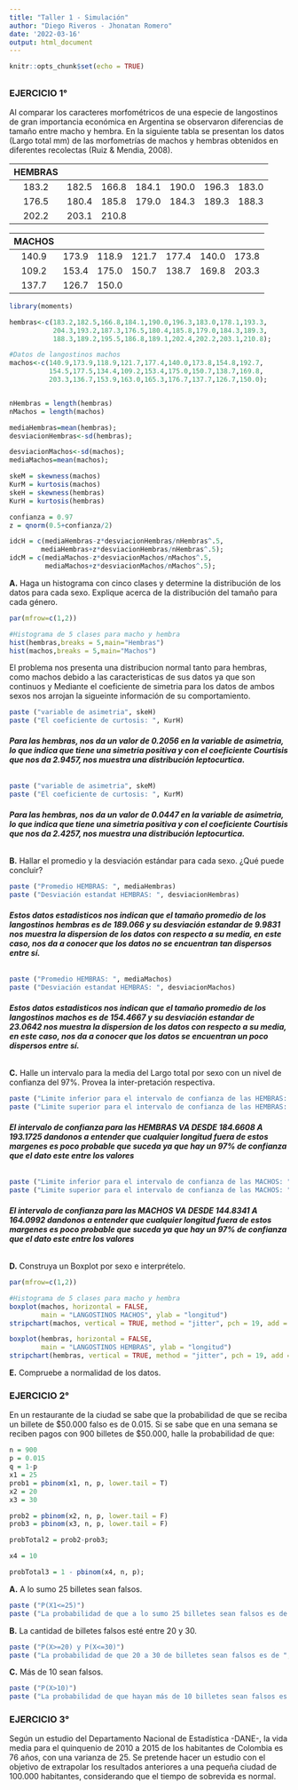 ```yaml
---
title: "Taller 1 - Simulación"
author: "Diego Riveros - Jhonatan Romero"
date: '2022-03-16'
output: html_document
---
```


```r
knitr::opts_chunk$set(echo = TRUE)
```

## 
### **EJERCICIO 1°**

Al comparar los caracteres morfométricos de una especie de langostinos de gran importancia económica en Argentina se observaron diferencias de tamaño entre macho y hembra. En la siguiente tabla se presentan los datos (Largo total mm) de las morfometrías de machos y hembras obtenidos en diferentes recolectas (Ruiz & Mendia, 2008).


|HEMBRAS|[]()
:-------------: | :----:| :----:| :----:| :-----:| :----:| :----:|
|183.2|182.5|166.8|184.1|190.0|196.3|183.0|178.1|193.3|204.3|193.2|187.3|
 176.5|180.4|185.8|179.0|184.3|189.3|188.3|189.2|195.5|186.8|189.1|202.4|
 202.2|203.1|210.8|
 
|MACHOS|[]()
:-------------: | :----:| :----:| :----:| :-----:| :----:| :----:|
|140.9|173.9|118.9|121.7|177.4|140.0|173.8|154.8|192.7|154.5|177.5|134.4|
 109.2|153.4|175.0|150.7|138.7|169.8|203.3|136.7|153.9|163.0|165.3|176.7|
 137.7|126.7|150.0|

```r
library(moments)

hembras<-c(183.2,182.5,166.8,184.1,190.0,196.3,183.0,178.1,193.3,
           204.3,193.2,187.3,176.5,180.4,185.8,179.0,184.3,189.3,
           188.3,189.2,195.5,186.8,189.1,202.4,202.2,203.1,210.8); 

#Datos de langostinos machos
machos<-c(140.9,173.9,118.9,121.7,177.4,140.0,173.8,154.8,192.7, 
          154.5,177.5,134.4,109.2,153.4,175.0,150.7,138.7,169.8,
          203.3,136.7,153.9,163.0,165.3,176.7,137.7,126.7,150.0);


nHembras = length(hembras)
nMachos = length(machos)

mediaHembras=mean(hembras);
desviacionHembras<-sd(hembras);

desviacionMachos<-sd(machos);
mediaMachos=mean(machos);

skeM = skewness(machos)
KurM = kurtosis(machos)
skeH = skewness(hembras)
KurH = kurtosis(hembras)

confianza = 0.97
z = qnorm(0.5+confianza/2)

idcH = c(mediaHembras-z*desviacionHembras/nHembras^.5, 
        mediaHembras+z*desviacionHembras/nHembras^.5);
idcM = c(mediaMachos-z*desviacionMachos/nMachos^.5, 
         mediaMachos+z*desviacionMachos/nMachos^.5);

```

 **A.** Haga un histograma con cinco clases y determine la distribución de los datos para cada sexo. Explique acerca de la distribución del tamaño para cada género. 


```r

par(mfrow=c(1,2))

#Histograma de 5 clases para macho y hembra
hist(hembras,breaks = 5,main="Hembras")
hist(machos,breaks = 5,main="Machos")


```

El problema nos presenta una distribucion normal tanto para hembras, como machos debido a las caracteristicas de sus datos ya que son continuos y Mediante el coeficiente de simetria para los  datos de ambos sexos nos arrojan la sigueinte información de su comportamiento.


```r

paste ("variable de asimetria", skeH)
paste ("El coeficiente de curtosis: ", KurH)

```


###### **Para las hembras, nos da un valor de 0.2056 en la variable de asimetria, lo que indica que tiene una simetria positiva y con el coeficiente Courtisis que nos da 2.9457, nos muestra una distribución leptocurtica.**



```r

paste ("variable de asimetria", skeM)
paste ("El coeficiente de curtosis: ", KurM)

```


###### **Para las hembras, nos da un valor de 0.0447 en la variable de asimetria, lo que indica que tiene una simetria positiva y con el coeficiente Courtisis que nos da 2.4257, nos muestra una distribución leptocurtica.**
 



 **B.** Hallar el promedio y la desviación estándar para cada sexo. ¿Qué puede concluir?
 
 ```r

paste ("Promedio HEMBRAS: ", mediaHembras)
paste ("Desviación estandat HEMBRAS: ", desviacionHembras)

```
###### **Estos datos estadisticos nos indican que el tamaño promedio de los langostinos hembras es de 189.066 y su desviación estandar de 9.9831 nos muestra la dispersion de los datos con respecto a su media, en este caso, nos da a conocer que los datos no se encuentran tan dispersos entre sí.**

 
 ```r

paste ("Promedio HEMBRAS: ", mediaMachos)
paste ("Desviación estandat HEMBRAS: ", desviacionMachos)

```
###### **Estos datos estadisticos nos indican que el tamaño promedio de los langostinos machos es de 154.4667 y su desviación estandar de 23.0642 nos muestra la dispersion de los datos con respecto a su media, en este caso, nos da a conocer que los datos se encuentran un poco dispersos entre sí.**




 **C.** Halle un intervalo para la media del Largo total por sexo con un nivel de confianza del 97%. Provea la inter-pretación respectiva. 
 
  ```r

paste ("Limite inferior para el intervalo de confianza de las HEMBRAS: ", idcH[1])
paste ("Limite superior para el intervalo de confianza de las HEMBRAS: ", idcH[2])

```
###### **El intervalo de confianza para las HEMBRAS VA DESDE 184.6608 A 193.1725 dandonos a entender que cualquier longitud fuera de estos margenes es poco probable que suceda ya que hay un 97% de confianza que el dato este entre los valores**

  ```r

paste ("Limite inferior para el intervalo de confianza de las MACHOS: ", idcM[1])
paste ("Limite superior para el intervalo de confianza de las MACHOS: ", idcM[2])

```
###### **El intervalo de confianza para las MACHOS VA DESDE 144.8341 A 164.0992 dandonos a entender que cualquier longitud fuera de estos margenes es poco probable que suceda ya que hay un 97% de confianza que el dato este entre los valores**




 **D.** Construya un Boxplot por sexo e interprételo.
 
 
```r

par(mfrow=c(1,2))

#Histograma de 5 clases para macho y hembra
boxplot(machos, horizontal = FALSE,   
        main = "LANGOSTINOS MACHOS", ylab = "longitud")
stripchart(machos, vertical = TRUE, method = "jitter", pch = 19, add = TRUE, col = "BLACK")

boxplot(hembras, horizontal = FALSE,   
        main = "LANGOSTINOS HEMBRAS", ylab = "longitud")
stripchart(hembras, vertical = TRUE, method = "jitter", pch = 19, add = TRUE, col = "BLACK")


```





 **E.** Compruebe a normalidad de los datos.
 
 
### **EJERCICIO 2°**

En un restaurante de la ciudad se sabe que la probabilidad de que se reciba un billete de $50.000 falso es de 0.015. Si se sabe que en una semana se reciben pagos con 900 billetes de $50.000, halle la probabilidad de que: 

```r
n = 900
p = 0.015
q = 1-p
x1 = 25
prob1 = pbinom(x1, n, p, lower.tail = T)
x2 = 20
x3 = 30

prob2 = pbinom(x2, n, p, lower.tail = F)
prob3 = pbinom(x3, n, p, lower.tail = F)

probTotal2 = prob2-prob3;

x4 = 10

probTotal3 = 1 - pbinom(x4, n, p);

```
**A.** A lo sumo 25 billetes sean falsos.


```r

paste ("P(X1<=25)")
paste ("La probabilidad de que a lo sumo 25 billetes sean falsos es de ", prob1)


```




 **B.** La cantidad de billetes falsos esté entre 20 y 30.
```r

paste ("P(X>=20) y P(X<=30)")
paste ("La probabilidad de que 20 a 30 de billetes sean falsos es de ", probTotal2)


```




 **C.** Más de 10 sean falsos.
```r

paste ("P(X>10)")
paste ("La probabilidad de que hayan más de 10 billetes sean falsos es de ", probTotal3)


```



### **EJERCICIO 3°**

Según un estudio del Departamento Nacional de Estadística -DANE-, la vida media para el quinquenio de 2010 a 2015 de los habitantes de Colombia es 76 años, con una varianza de 25. Se pretende hacer un estudio con el objetivo de extrapolar los resultados anteriores a una pequeña ciudad de 100.000 habitantes, considerando que el tiempo de sobrevida es normal. 